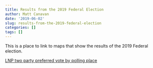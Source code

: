 ```yaml
---
title: Results from the 2019 Federal Election
author: Matt Canavan
date: '2019-06-02'
slug: results-from-the-2019-federal-election
categories: []
tags: []
---
```


This is a place to link to maps that show the results of the 2019 Federal election. 

[LNP two party preferred vote by polling place](https://mattjcan.github.io/election_2019_nd/m_aus_tpp.html)